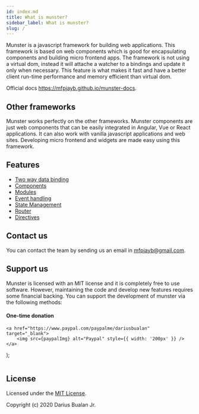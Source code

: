 ```yaml
---
id: index.md
title: What is munster?
sidebar_label: What is munster?
slug: /
---
```


Munster is a javascript framework for building web applications.
This framework is based on web components which is good for encapsulating components and building micro frontend apps.
The framework is not using a virtual dom,
instead it will attache a watcher to a bindings and update it only when necessary.
This feature is what makes it fast and have a better client run-time performance and memory efficient than virtual dom.

Official docs https://mfpjayb.github.io/munster-docs.

## Other frameworks

Munster works perfectly on the other frameworks.
Munster components are just web components that can be easily integrated in Angular, Vue or React applications.
It can also work with vanilla javascript applications and web sites.
Developing micro frontend and widgets are made easy using this framework.

## Features

* [Two way data binding](/docs/component#data-binding)
* [Components](/docs/component)
* [Modules](/docs/module)
* [Event handling](/docs/directives#event-binding)
* [State Management](/docs/store)
* [Router](/docs/router)
* [Directives](/docs/directives)
<!-- * Developer tools -->
<!-- * [Cli](/docs/cli-installation) -->

## Contact us

You can contact the team by sending us an email in [mfpjayb@gmail.com](mailto:mfpjayb@gmail.com).

## Support us

Munster is licensed with an MIT license and it is completely free to use software.
However, maintaining the code and develop new features requires some financial backing.
You can support the development of munster via the following methods:

#### One-time donation


    <a href="https://www.paypal.com/paypalme/dariusbualan" target="_blank">
        <img src={paypalImg} alt="Paypal" style={{ width: '200px' }} />
    </a>
);

<Image />

<!-- #### Recurring donations -->

## License

Licensed under the [MIT License](../LICENSE).

Copyright (c) 2020 Darius Bualan Jr.
